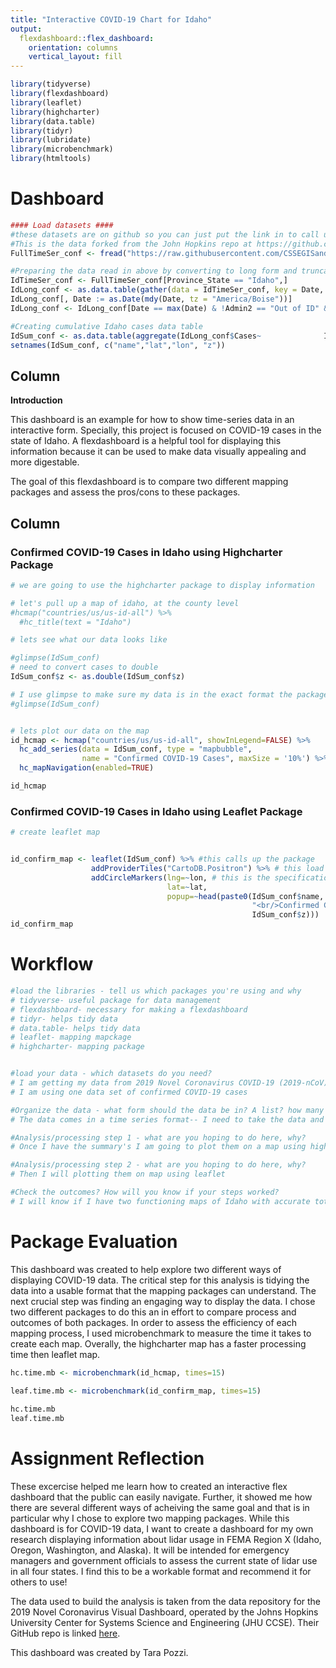 ---
title: "Interactive COVID-19 Chart for Idaho"
output: 
  flexdashboard::flex_dashboard:
    orientation: columns
    vertical_layout: fill
---

```{r setup, include=FALSE}
library(tidyverse)
library(flexdashboard)
library(leaflet)
library(highcharter)
library(data.table)
library(tidyr)
library(lubridate)
library(microbenchmark)
library(htmltools)
```

Dashboard
=====================================


```{r load data, message=FALSE, warning=FALSE, include=FALSE}
#### Load datasets ####
#these datasets are on github so you can just put the link in to call up the file location on github
#This is the data forked from the John Hopkins repo at https://github.com/CSSEGISandData/COVID-19.
FullTimeSer_conf <- fread("https://raw.githubusercontent.com/CSSEGISandData/COVID-19/master/csse_covid_19_data/csse_covid_19_time_series/time_series_covid19_confirmed_US.csv", header = T)

#Preparing the data read in above by converting to long form and truncating dates
IdTimeSer_conf <- FullTimeSer_conf[Province_State == "Idaho",]
IdLong_conf <- as.data.table(gather(data = IdTimeSer_conf, key = Date, value = Cases, 12:ncol(IdTimeSer_conf)))
IdLong_conf[, Date := as.Date(mdy(Date, tz = "America/Boise"))]
IdLong_conf <- IdLong_conf[Date == max(Date) & !Admin2 == "Out of ID" & !Admin2 == "Unassigned"]

#Creating cumulative Idaho cases data table
IdSum_conf <- as.data.table(aggregate(IdLong_conf$Cases~              IdLong_conf$Admin2+IdLong_conf$Lat+IdLong_conf$Long_, FUN = sum))
setnames(IdSum_conf, c("name","lat","lon", "z"))
```


Column {data-width=300}
-----------------------------------------------------------------------

**Introduction**

This dashboard is an example for how to show time-series data in an interactive form. Specially, this project is focused on COVID-19 cases in the state of Idaho. A flexdashboard is a helpful tool for displaying this information because it can be used to make data visually appealing and more digestable. 

The goal of this flexdashboard is to compare two different mapping packages and assess the pros/cons to these packages. 


Column {data-width=650}
-----------------------------------------------------------------------

### Confirmed COVID-19 Cases in Idaho using Highcharter Package

```{r hc map, echo=FALSE}
# we are going to use the highcharter package to display information

# let's pull up a map of idaho, at the county level
#hcmap("countries/us/us-id-all") %>%
  #hc_title(text = "Idaho")

# lets see what our data looks like

#glimpse(IdSum_conf)
# need to convert cases to double
IdSum_conf$z <- as.double(IdSum_conf$z)

# I use glimpse to make sure my data is in the exact format the package needs: columns are "name", "lat", "long
#glimpse(IdSum_conf)


# lets plot our data on the map
id_hcmap <- hcmap("countries/us/us-id-all", showInLegend=FALSE) %>% 
  hc_add_series(data = IdSum_conf, type = "mapbubble",
                name = "Confirmed COVID-19 Cases", maxSize = '10%') %>% 
  hc_mapNavigation(enabled=TRUE)

id_hcmap
```

### Confirmed COVID-19 Cases in Idaho using Leaflet Package

```{r leaflet}

# create leaflet map


id_confirm_map <- leaflet(IdSum_conf) %>% #this calls up the package
                  addProviderTiles("CartoDB.Positron") %>% # this load the basemap type
                  addCircleMarkers(lng=~lon, # this is the specifications for the marker
                                   lat=~lat,
                                   popup=~head(paste0(IdSum_conf$name, # this tells is what information to display and how!
                                                      "<br/>Confirmed Cases:", 
                                                      IdSum_conf$z)))
id_confirm_map

```

Workflow
=====================================

```{r workflow, echo=TRUE}

#load the libraries - tell us which packages you're using and why
# tidyverse- useful package for data management
# flexdashboard- necessary for making a flexdashboard
# tidyr- helps tidy data
# data.table- helps tidy data
# leaflet- mapping mapckage
# highcharter- mapping package


#load your data - which datasets do you need?
# I am getting my data from 2019 Novel Coronavirus COVID-19 (2019-nCoV) Data Repository by Johns Hopkins Center for Systems Science and Engineering 
# I am using one data set of confirmed COVID-19 cases

#Organize the data - what form should the data be in? A list? how many elements, a data frame? how many rows and columns?
# The data comes in a time series format-- I need to take the data and create a summation of all cases per county. 

#Analysis/processing step 1 - what are you hoping to do here, why? 
# Once I have the summary's I am going to plot them on a map using highcharter

#Analysis/processing step 2 - what are you hoping to do here, why? 
# Then I will plotting them on map using leaflet

#Check the outcomes? How will you know if your steps worked?
# I will know if I have two functioning maps of Idaho with accurate totals!
```

# Package Evaluation

This dashboard was created to help explore two different ways of displaying COVID-19 data. The critical step for this analysis is tidying the data into a usable format that the mapping packages can understand. The next crucial step was finding an engaging way to display the data. I chose two different packages to do this an in effort to compare process and outcomes of both packages. In order to assess the efficiency of each mapping process, I used microbenchmark to measure the time it takes to create each map. Overally, the highcharter map has a faster processing time then leaflet map. 

```{r, mb}
hc.time.mb <- microbenchmark(id_hcmap, times=15)
                               
leaf.time.mb <- microbenchmark(id_confirm_map, times=15)

hc.time.mb
leaf.time.mb
```

# Assignment Reflection

These excercise helped me learn how to created an interactive flex dashboard that the public can easily navigate. Further, it showed me how there are several different ways of acheiving the same goal and that is in particular why I chose to explore two mapping packages. While this dashboard is for COVID-19 data, I want to create a dashboard for my own research displaying information about lidar usage in FEMA Region X (Idaho, Oregon, Washington, and Alaska). It will be intended for emergency managers and government officials to assess the current state of lidar use in all four states. I find this to be a workable format and recommend it for others to use!

The data used to build the analysis is taken from the data repository for the 2019 Novel Coronavirus Visual Dashboard, operated by the Johns Hopkins University Center for Systems Science and Engineering (JHU CCSE). Their GitHub repo is linked [here](https://github.com/CSSEGISandData/COVID-19).

This dashboard was created by Tara Pozzi. 
